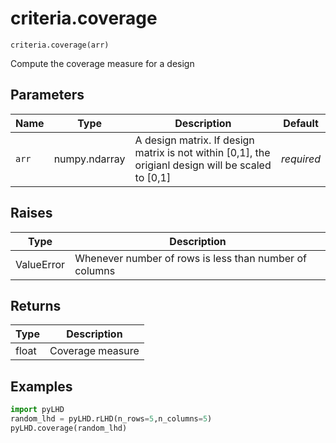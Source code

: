 # criteria.coverage { #pyLHD.criteria.coverage }

`criteria.coverage(arr)`

Compute the coverage measure for a design

## Parameters

| Name   | Type          | Description                                                                                        | Default    |
|--------|---------------|----------------------------------------------------------------------------------------------------|------------|
| `arr`  | numpy.ndarray | A design matrix. If design matrix is not within [0,1], the origianl design will be scaled to [0,1] | _required_ |

## Raises

| Type       | Description                                            |
|------------|--------------------------------------------------------|
| ValueError | Whenever number of rows is less than number of columns |

## Returns

| Type   | Description      |
|--------|------------------|
| float  | Coverage measure |

## Examples



```python
import pyLHD
random_lhd = pyLHD.rLHD(n_rows=5,n_columns=5)
pyLHD.coverage(random_lhd)
```